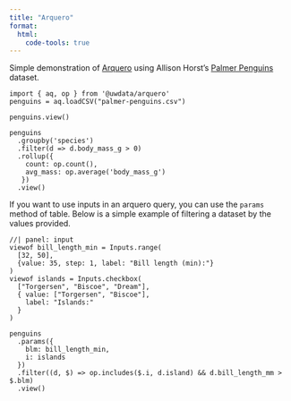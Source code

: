 ```yaml
---
title: "Arquero"
format:
  html:
    code-tools: true
---
```


Simple demonstration of [Arquero](https://uwdata.github.io/arquero/) using Allison Horst's [Palmer Penguins](https://allisonhorst.github.io/palmerpenguins/) dataset. 

```ojs
import { aq, op } from '@uwdata/arquero'
penguins = aq.loadCSV("palmer-penguins.csv")

penguins.view()

penguins
  .groupby('species')
  .filter(d => d.body_mass_g > 0)
  .rollup({
    count: op.count(),
    avg_mass: op.average('body_mass_g')
   })
  .view()
```

If you want to use inputs in an arquero query, you can use the `params` method of table.
Below is a simple example of filtering a dataset by the values provided.

```ojs
//| panel: input
viewof bill_length_min = Inputs.range(
  [32, 50],
  {value: 35, step: 1, label: "Bill length (min):"}
)
viewof islands = Inputs.checkbox(
  ["Torgersen", "Biscoe", "Dream"],
  { value: ["Torgersen", "Biscoe"],
    label: "Islands:"
  }
)
```

```ojs
penguins
  .params({
    blm: bill_length_min,
    i: islands
  })
  .filter((d, $) => op.includes($.i, d.island) && d.bill_length_mm > $.blm)
  .view()
```
